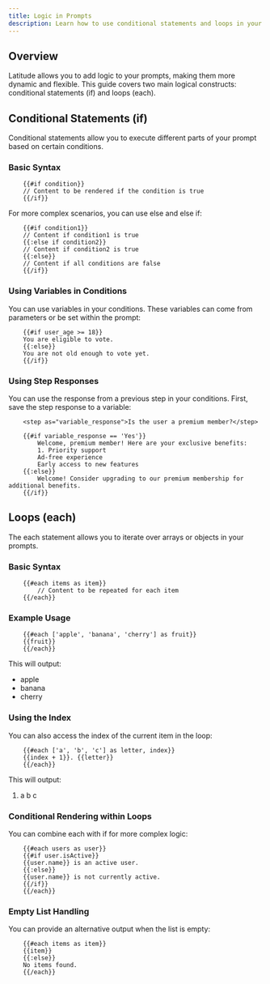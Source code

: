 ```yaml
---
title: Logic in Prompts
description: Learn how to use conditional statements and loops in your prompts.
---
```


## Overview
Latitude allows you to add logic to your prompts, making them more dynamic and flexible. This guide covers two main logical constructs: conditional statements (if) and loops (each).

## Conditional Statements (if)
Conditional statements allow you to execute different parts of your prompt based on certain conditions.

### Basic Syntax

```
    {{#if condition}}
    // Content to be rendered if the condition is true
    {{/if}}
```

For more complex scenarios, you can use else and else if:

```
    {{#if condition1}}
    // Content if condition1 is true
    {{:else if condition2}}
    // Content if condition2 is true
    {{:else}}
    // Content if all conditions are false
    {{/if}}
```

### Using Variables in Conditions

You can use variables in your conditions. These variables can come from parameters or be set within the prompt:

```
    {{#if user_age >= 18}}
    You are eligible to vote.
    {{:else}}
    You are not old enough to vote yet.
    {{/if}}
```

### Using Step Responses

You can use the response from a previous step in your conditions. First, save the step response to a variable:

```
    <step as="variable_response">Is the user a premium member?</step>

    {{#if variable_response == 'Yes'}}
        Welcome, premium member! Here are your exclusive benefits:
        1. Priority support
        Ad-free experience
        Early access to new features
    {{:else}}
        Welcome! Consider upgrading to our premium membership for additional benefits.
    {{/if}}
```

## Loops (each)
The each statement allows you to iterate over arrays or objects in your prompts.

### Basic Syntax
```
    {{#each items as item}}
        // Content to be repeated for each item
    {{/each}}
```

### Example Usage
```
    {{#each ['apple', 'banana', 'cherry'] as fruit}}
    {{fruit}}
    {{/each}}
```

This will output:
- apple
- banana
- cherry

### Using the Index
You can also access the index of the current item in the loop:
```
    {{#each ['a', 'b', 'c'] as letter, index}}
    {{index + 1}}. {{letter}}
    {{/each}}
```
This will output:
1. a
b
c

### Conditional Rendering within Loops
You can combine each with if for more complex logic:
```
    {{#each users as user}}
    {{#if user.isActive}}
    {{user.name}} is an active user.
    {{:else}}
    {{user.name}} is not currently active.
    {{/if}}
    {{/each}}
```
### Empty List Handling
You can provide an alternative output when the list is empty:
```
    {{#each items as item}}
    {{item}}
    {{:else}}
    No items found.
    {{/each}}
```